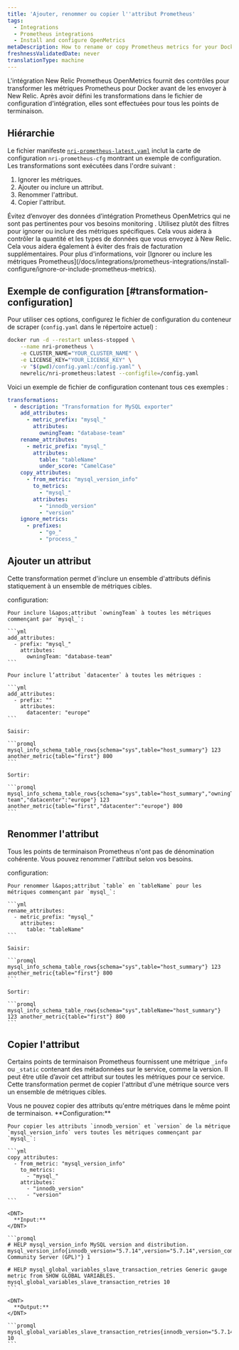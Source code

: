 ```yaml
---
title: 'Ajouter, renommer ou copier l''attribut Prometheus'
tags:
  - Integrations
  - Prometheus integrations
  - Install and configure OpenMetrics
metaDescription: How to rename or copy Prometheus metrics for your Docker integration before sending them to New Relic.
freshnessValidatedDate: never
translationType: machine
---
```


L&apos;intégration New Relic Prometheus OpenMetrics fournit des contrôles pour transformer les métriques Prometheus pour Docker avant de les envoyer à New Relic. Après avoir défini les transformations dans le fichier de configuration d&apos;intégration, elles sont effectuées pour tous les points de terminaison.

## Hiérarchie

Le fichier manifeste [`nri-prometheus-latest.yaml`](https://download.newrelic.com/infrastructure_agent/integrations/kubernetes/nri-prometheus-latest.yaml) inclut la carte de configuration `nri-prometheus-cfg` montrant un exemple de configuration. Les transformations sont exécutées dans l&apos;ordre suivant :

1. Ignorer les métriques.
2. Ajouter ou inclure un attribut.
3. Renommer l&apos;attribut.
4. Copier l&apos;attribut.

<Callout variant="important">
  Évitez d’envoyer des données d’intégration Prometheus OpenMetrics qui ne sont pas pertinentes pour vos besoins monitoring . Utilisez plutôt des filtres pour ignorer ou inclure des métriques spécifiques. Cela vous aidera à contrôler la quantité et les types de données que vous envoyez à New Relic. Cela vous aidera également à éviter des frais de facturation supplémentaires. Pour plus d&apos;informations, voir [Ignorer ou inclure les métriques Prometheus](/docs/integrations/prometheus-integrations/install-configure/ignore-or-include-prometheus-metrics).
</Callout>

## Exemple de configuration [#transformation-configuration]

Pour utiliser ces options, configurez le fichier de configuration du conteneur de scraper (`config.yaml` dans le répertoire actuel) :

```sh
docker run -d --restart unless-stopped \
    --name nri-prometheus \
    -e CLUSTER_NAME="YOUR_CLUSTER_NAME" \
    -e LICENSE_KEY="YOUR_LICENSE_KEY" \
    -v "$(pwd)/config.yaml:/config.yaml" \
    newrelic/nri-prometheus:latest --configfile=/config.yaml
```

Voici un exemple de fichier de configuration contenant tous ces exemples :

```yml
transformations:
  - description: "Transformation for MySQL exporter"
    add_attributes:
      - metric_prefix: "mysql_"
        attributes:
          owningTeam: "database-team"
    rename_attributes:
      - metric_prefix: "mysql_"
        attributes:
          table: "tableName"
          under_score: "CamelCase"
    copy_attributes:
      - from_metric: "mysql_version_info"
        to_metrics:
          - "mysql_"
        attributes:
          - "innodb_version"
          - "version"
    ignore_metrics:
      - prefixes:
          - "go_"
          - "process_"
```

## Ajouter un attribut

Cette transformation permet d&apos;inclure un ensemble d&apos;attributs définis statiquement à un ensemble de métriques cibles.

<CollapserGroup>
  <Collapser id="example-copy" title="Ajouter un attribut">
    configuration:

    Pour inclure l&apos;attribut `owningTeam` à toutes les métriques commençant par `mysql_`:

    ```yml
    add_attributes:
      - prefix: "mysql_"
        attributes: 
          owningTeam: "database-team"
    ```

    Pour inclure l’attribut `datacenter` à toutes les métriques :

    ```yml
    add_attributes:
      - prefix: ""
        attributes: 
          datacenter: "europe"
    ```

    Saisir:

    ```promql
    mysql_info_schema_table_rows{schema="sys",table="host_summary"} 123 another_metric{table="first"} 800
    ```

    Sortir:

    ```promql
    mysql_info_schema_table_rows{schema="sys",table="host_summary","owningTeam":"database-team","datacenter":"europe"} 123 another_metric{table="first","datacenter":"europe"} 800
    ```
  </Collapser>
</CollapserGroup>

## Renommer l&apos;attribut

Tous les points de terminaison Prometheus n&apos;ont pas de dénomination cohérente. Vous pouvez renommer l&apos;attribut selon vos besoins.

<CollapserGroup>
  <Collapser id="example-rename" title="Renommer l'attribut">
    configuration:

    Pour renommer l&apos;attribut `table` en `tableName` pour les métriques commençant par `mysql_`:

    ```yml
    rename_attributes:
      - metric_prefix: "mysql_" 
        attributes:
          table: "tableName"
    ```

    Saisir:

    ```promql
    mysql_info_schema_table_rows{schema="sys",table="host_summary"} 123 another_metric{table="first"} 800
    ```

    Sortir:

    ```promql
    mysql_info_schema_table_rows{schema="sys",tableName="host_summary"} 123 another_metric{table="first"} 800
    ```
  </Collapser>
</CollapserGroup>

## Copier l&apos;attribut

Certains points de terminaison Prometheus fournissent une métrique `_info` ou `_static` contenant des métadonnées sur le service, comme la version. Il peut être utile d’avoir cet attribut sur toutes les métriques pour ce service. Cette transformation permet de copier l&apos;attribut d&apos;une métrique source vers un ensemble de métriques cibles.

<Callout variant="important">
  Vous ne pouvez copier des attributs qu&apos;entre métriques dans le même point de terminaison.
</Callout>

<CollapserGroup>
  <Collapser id="example-copy" title="Copier l'attribut">
    <DNT>
      **Configuration:**
    </DNT>

    Pour copier les attributs `innodb_version` et `version` de la métrique `mysql_version_info` vers toutes les métriques commençant par `mysql_`:

    ```yml
    copy_attributes:
      - from_metric: "mysql_version_info"
        to_metrics:
          - "mysql_" 
        attributes: 
          - "innodb_version"
          - "version"
    ```

    <DNT>
      **Input:**
    </DNT>

    ```promql
    # HELP mysql_version_info MySQL version and distribution. 
    mysql_version_info{innodb_version="5.7.14",version="5.7.14",version_comment="MySQL Community Server (GPL)"} 1

    # HELP mysql_global_variables_slave_transaction_retries Generic gauge metric from SHOW GLOBAL VARIABLES. 
    mysql_global_variables_slave_transaction_retries 10
    ```

    <DNT>
      **Output:**
    </DNT>

    ```promql
    mysql_global_variables_slave_transaction_retries{innodb_version="5.7.14",version="5.7.14"} 10
    ```
  </Collapser>
</CollapserGroup>